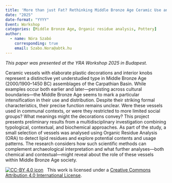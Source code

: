 ```yaml
---
title: 'More than just Fat? Rethinking Middle Bronze Age Ceramic Use and Function'
date: "2025"
date-format: "YYYY"
Event: Workshop
categories: [Middle Bronze Age, Organic residue analysis, Pottery]
author: 
  - name: Nóra Szabó
    corresponding: true
    email: Szabo.Nora@abtk.hu
---
```


*This paper was presented at the YRA Workshop 2025 in Budapest.*

Ceramic vessels with elaborate plastic decorations and interior knobs represent a distinctive yet understudied type in Middle Bronze Age (2000/1900–1450 BC) assemblages of the Carpathian Basin. While examples occur both earlier and later—persisting across cultural boundaries—the Middle Bronze Age seems to mark a particular intensification in their use and distribution. Despite their striking formal characteristics, their precise function remains unclear. Were these vessels used in communal contexts, or were they restricted to more limited social groups? What meanings might the decorations convey?
This project presents preliminary results from a multidisciplinary investigation combining typological, contextual, and biochemical approaches. As part of the study, a small selection of vessels was analysed using Organic Residue Analysis (ORA) to detect lipid residues and explore potential contents and usage patterns. The research considers how such scientific methods can complement archaeological interpretation and what further analyses—both chemical and contextual—might reveal about the role of these vessels within Middle Bronze Age society.

[![CC-BY 4.0 icon](https://i.creativecommons.org/l/by/4.0/88x31.png)](http://creativecommons.org/licenses/by/4.0/)&nbsp;&nbsp; This work is licensed under a [Creative Commons Attribution 4.0 International License](https://creativecommons.org/licenses/by/4.0/). 
